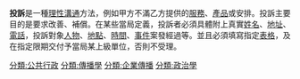 '''投訴'''是一種[[理性溝通|理性溝通]]方法，例如甲方不滿乙方提供的[[服務|服務]]、[[產品|產品]]或安排。投訴主要目的是要求改善、補償。在某些當局定義，投訴者必須具體附上真實[[姓名|姓名]]、[[地址|地址]]、[[電話|電話]]，投訴對象[[人物|人物]]、[[地點|地點]]、[[時間|時間]]、[[事件|事件]]案發經過等。並且必須填寫指定[[表格|表格]]，及在指定限期交付予當局某上級單位，否則不受理。

[[分類:公共行政|分類:公共行政]]
[[分類:傳播學|分類:傳播學]]
[[分類:企業傳播|分類:企業傳播]]
[[分類:政治學|分類:政治學]]

{{小作品}}